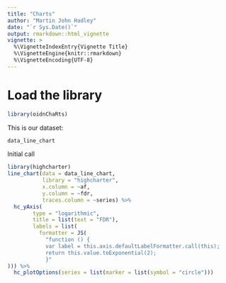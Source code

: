 ```yaml
---
title: "Charts"
author: "Martin John Hadley"
date: "`r Sys.Date()`"
output: rmarkdown::html_vignette
vignette: >
  %\VignetteIndexEntry{Vignette Title}
  %\VignetteEngine{knitr::rmarkdown}
  %\VignetteEncoding{UTF-8}
---
```


<!-- ANY PACKAGES USED HERE MUST BE LOADED IN THE DESCRIPTION FILE AS WELL !-->

# Load the library

```r
library(oidnChaRts)
```

This is our dataset:

```r
data_line_chart
```

Initial call

```r
library(highcharter)
line_chart(data = data_line_chart,
           library = "highcharter",
           x.column = ~af,
           y.column = ~fdr,
           traces.column = ~series) %>%
  hc_yAxis(
        type = "logarithmic",
        title = list(text = "FDR"),
        labels = list(
          formatter = JS(
            "function () {
            var label = this.axis.defaultLabelFormatter.call(this);
            return this.value.toExponential(2);
            }"
))) %>%
  hc_plotOptions(series = list(marker = list(symbol = "circle")))
```

